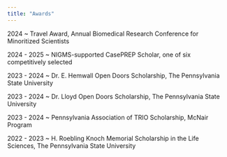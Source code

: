 ```yaml
---
title: "Awards"
---
```


2024 \~ Travel Award, Annual Biomedical Research Conference for Minoritized Scientists

2024 - 2025 \~ NIGMS-supported CasePREP Scholar, one of six competitively selected

2023 - 2024 \~ Dr. E. Hemwall Open Doors Scholarship, The Pennsylvania State University

2023 - 2024 \~ Dr. Lloyd Open Doors Scholarship, The Pennsylvania State University

2023 - 2024 \~ Pennsylvania Association of TRIO Scholarship, McNair Program

2022 - 2023 \~ H. Roebling Knoch Memorial Scholarship in the Life Sciences, The Pennsylvania State University
